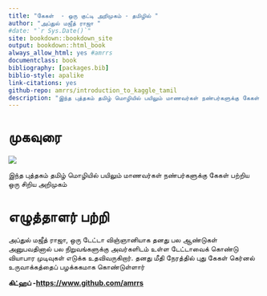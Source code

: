 ```yaml
--- 
title: "கேகள்  - ஒரு குட்டி அறிமுகம் - தமிழில் "
author: "அப்துல் மஜீத் ராஜா "
#date: "`r Sys.Date()`"
site: bookdown::bookdown_site
output: bookdown::html_book
always_allow_html: yes #amrrs
documentclass: book
bibliography: [packages.bib]
biblio-style: apalike
link-citations: yes
github-repo: amrrs/introduction_to_kaggle_tamil
description: "இந்த புத்தகம் தமிழ் மொழியில் பயிலும் மாணவர்கள் நண்பர்களுக்கு கேகள்  பற்றிய ஒரு சிறிய அறிமுகம்"
---
```


# முகவுரை 


![](https://cdn-images-1.medium.com/max/1600/1*0mOv-6h9-5oM_BAoWpjAnw.png)


இந்த புத்தகம் தமிழ் மொழியில் பயிலும் மாணவர்கள் நண்பர்களுக்கு கேகள்  பற்றிய ஒரு சிறிய அறிமுகம்

# எழுத்தாளர் பற்றி 


அப்துல் மஜீத் ராஜா, ஒரு டேட்டா விஞ்ஞானியாக  தனது பல ஆண்டுகள் அனுபவதினால்  பல நிறுவங்களுக்கு அவர்களிடம் உள்ள டேட்டாவைக் கொண்டு வியாபார முடிவுகள் எடுக்க உதவிவருகிறார். தனது மீதி நேரத்தில் புது  கேகள் கெர்னல் உருவாக்கத்தைப் பழக்ககமாக கொண்டுள்ளார் 


**கிட்ஹப் -[ https://www.github.com/amrrs](https://www.github.com/amrrs)**
